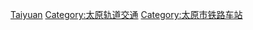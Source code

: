 [[Category:中国地铁车站|Taiyuan]]
[[Category:太原轨道交通|Category:太原轨道交通]]
[[Category:太原市铁路车站|Category:太原市铁路车站]]